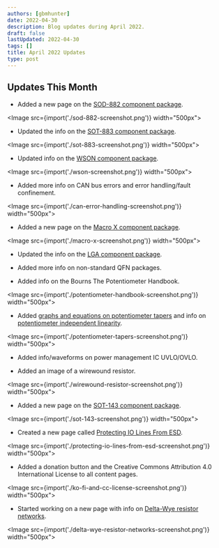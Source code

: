 ```yaml
---
authors: [gbmhunter]
date: 2022-04-30
description: Blog updates during April 2022.
draft: false
lastUpdated: 2022-04-30
tags: []
title: April 2022 Updates
type: post
---
```


## Updates This Month

* Added a new page on the [SOD-882 component package](/pcb-design/component-packages/sod-882-component-package/).

<Image src={import('./sod-882-screenshot.png')} width="500px"></Image>

* Updated the info on the [SOT-883 component package](/pcb-design/component-packages/sot-883-component-package/).

<Image src={import('./sot-883-screenshot.png')} width="500px"></Image>

* Updated info on the [WSON component package](/pcb-design/component-packages/wson-component-package/).

<Image src={import('./wson-screenshot.png')} width="500px"></Image>

* Added more info on CAN bus errors and error handling/fault confinement.

<Image src={import('./can-error-handling-screenshot.png')} width="500px"></Image>

* Added a new page on the [Macro X component package](/pcb-design/component-packages/macro-x-component-package/).

<Image src={import('./macro-x-screenshot.png')} width="500px"></Image>

* Updated the info on the [LGA component package](/pcb-design/component-packages/lga-component-package/).

* Added more info on non-standard QFN packages.

* Added info on the Bourns The Potentiometer Handbook.

<Image src={import('./potentiometer-handbook-screenshot.png')} width="500px"></Image>

* Added [graphs and equations on potentiometer tapers](/electronics/components/potentiometers-and-rheostats/#taper) and info on [potentiometer independent linearity](/electronics/components/potentiometers-and-rheostats/#tolerance-and-linearity).

<Image src={import('./potentiometer-tapers-screenshot.png')} width="500px"></Image>

* Added info/waveforms on power management IC UVLO/OVLO.

* Added an image of a wirewound resistor.

<Image src={import('./wirewound-resistor-screenshot.png')} width="500px"></Image>

* Added a new page on the [SOT-143 component package](/pcb-design/component-packages/sot-143-component-package/).

<Image src={import('./sot-143-screenshot.png')} width="500px"></Image>

* Created a new page called [Protecting IO Lines From ESD](/electronics/circuit-design/esd-protection/protecting-io-lines-from-esd/).

<Image src={import('./protecting-io-lines-from-esd-screenshot.png')} width="500px"></Image>

* Added a donation button and the Creative Commons Attribution 4.0 International License to all content pages.

<Image src={import('./ko-fi-and-cc-license-screenshot.png')} width="500px"></Image>

* Started working on a new page with info on [Delta-Wye resistor networks](/electronics/components/resistors/delta-wye-resistor-networks/).

<Image src={import('./delta-wye-resistor-networks-screenshot.png')} width="500px"></Image>
